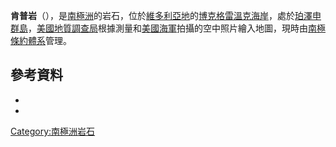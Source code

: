 {{coord|71|58|S|171|6|E|source:GNIS|display=title}}

'''肯普岩'''（{{lang-en|Kemp Rock}}），是[[南極洲|南極洲]]的岩石，位於[[維多利亞地|維多利亞地]]的[[博克格雷溫克海岸|博克格雷溫克海岸]]，處於[[珀澤申群島|珀澤申群島]]，[[美國地質調查局|美國地質調查局]]根據測量和[[美國海軍|美國海軍]]拍攝的空中照片繪入地圖，現時由[[南極條約體系|南極條約體系]]管理。

==參考資料==
*{{cite gnis | type = antarid | id = 7850| name = Kemp Rock | accessdate = 2013-04-23}}
*{{usgs-gazetteer|id=7850}}

{{DEFAULTSORT:Kemp Rock}}
[[Category:南極洲岩石|Category:南極洲岩石]]


{{BorchgrevinkCoast-geo-stub}}